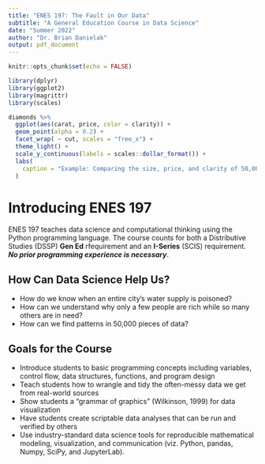 ```yaml
---
title: "ENES 197: The Fault in Our Data"
subtitle: "A General Education Course in Data Science"
date: "Summer 2022"
author: "Dr. Brian Danielak"
output: pdf_document
---
```


```r
knitr::opts_chunk$set(echo = FALSE)
```

```r
library(dplyr)
library(ggplot2)
library(magrittr)
library(scales)

diamonds %>%
  ggplot(aes(carat, price, color = clarity)) +
  geom_point(alpha = 0.2) +
  facet_wrap( ~ cut, scales = "free_x") +
  theme_light() + 
  scale_y_continuous(labels = scales::dollar_format()) +
  labs(
    caption = "Example: Comparing the size, price, and clarity of 50,000 diamonds"
  )
```

# Introducing **ENES 197**

ENES 197 teaches data science and computational thinking using the Python programming language. The course counts for both a Distributive Studies (DSSP) **Gen Ed** rfequirement and an **I-Series** (SCIS) requirement. ***No prior programming experience is necessary***.

## How Can Data Science Help Us?

-   How do we know when an entire city's water supply is poisoned?
-   How can we understand why only a few people are rich while so many others are in need?
-   How can we find patterns in 50,000 pieces of data?

## Goals for the Course

-   Introduce students to basic programming concepts including variables, control flow, data structures, functions, and program design
-   Teach students how to wrangle and tidy the often-messy data we get from real-world sources
-   Show students a "grammar of graphics" (Wilkinson, 1999) for data visualization
-   Have students create scriptable data analyses that can be run and verified by others
-   Use industry-standard data science tools for reproducible mathematical modeling, visualization, and communication (viz. Python, pandas, Numpy, SciPy, and JupyterLab).
